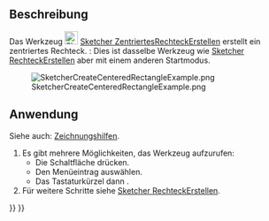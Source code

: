 <languages/>

{{Docnav/de
|[[Sketcher_CreateRectangle/de|RechteckErstellen]]
|[[Sketcher_CreateOblong/de|AbgerundetesRechteckErstellen]]
|[[Sketcher_Workbench/de|Sketcher]]
|IconL=Sketcher_CreateRectangle.svg
|IconR=Sketcher_CreateOblong.svg
|IconC=Workbench_Sketcher.svg
}}

{{GuiCommand/de
|Name=Sketcher CreateRectangle Center
|Name/de=Sketcher ZentriertesRechteckErstellen
|MenuLocation=Sketch → Skizzengeometrien → Zentriertes Rechteck erstellen
|Workbenches=[[Sketcher_Workbench/de|Sketcher]]
|Shortcut={{KEY|G}} {{KEY|V}}
|Version=0.20
|SeeAlso=[[Sketcher_CreateRectangle/de|Sketcher RechteckErstellen]]
}}

<span id="Description"></span>
==Beschreibung==

Das Werkzeug [[Image:Sketcher_CreateRectangle_Center.svg|24px]] [[Sketcher_CreateRectangle_Center/de|Sketcher ZentriertesRechteckErstellen]] erstellt ein zentriertes Rechteck. {{Version/de|1.0}}: Dies ist dasselbe Werkzeug wie [[Sketcher_CreateRectangle/de|Sketcher RechteckErstellen]] aber mit einem anderen Startmodus.

[[Image:SketcherCreateCenteredRectangleExample.png‎]]

<span id="Usage"></span>
==Anwendung==

Siehe auch: [[Sketcher_Workbench/de#Zeichnungshilfen|Zeichnungshilfen]].

# Es gibt mehrere Möglichkeiten, das Werkzeug aufzurufen:
#* Die Schaltfläche {{Button|[[Image:Sketcher_CreateRectangle_Center.svg|16px]] [[Sketcher_CreateRectangle_Center/de|Zentriertes Rechteck]]}} drücken.
#* Den Menüeintrag {{MenuCommand|Skizze → Skizzengeometrien → [[Image:Sketcher_CreateRectangle_Center.svg|16px]] Zentriertes Rechteck erstellen}} auswählen.
#* Das Tastaturkürzel {{KEY|G}} dann {{KEY|V}}.
# Für weitere Schritte siehe [[Sketcher_CreateRectangle/de#Anwendung|Sketcher RechteckErstellen]].


{{Docnav/de
|[[Sketcher_CreateRectangle/de|RechteckErstellen]]
|[[Sketcher_CreateOblong/de|AbgerundetesRechteckErstellen]]
|[[Sketcher_Workbench/de|Sketcher]]
|IconL=Sketcher_CreateRectangle.svg
|IconR=Sketcher_CreateOblong.svg
|IconC=Workbench_Sketcher.svg
}}

{{Sketcher_Tools_navi{{#translation:}}}}
{{Userdocnavi{{#translation:}}}}